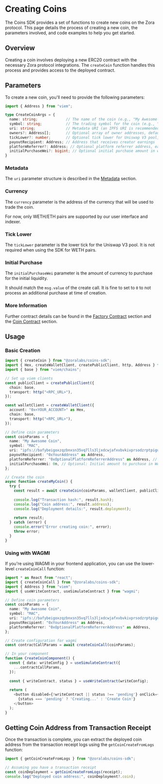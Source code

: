 # Creating Coins

The Coins SDK provides a set of functions to create new coins on the Zora protocol. This page details the process of creating a new coin, the parameters involved, and code examples to help you get started.

## Overview

Creating a coin involves deploying a new ERC20 contract with the necessary Zora protocol integrations. The `createCoin` function handles this process and provides access to the deployed contract.

## Parameters

To create a new coin, you'll need to provide the following parameters:

```ts twoslash
import { Address } from "viem";

type CreateCoinArgs = {
  name: string;             // The name of the coin (e.g., "My Awesome Coin")
  symbol: string;           // The trading symbol for the coin (e.g., "MAC")
  uri: string;              // Metadata URI (an IPFS URI is recommended)
  owners?: Address[];       // Optional array of owner addresses, defaults to [payoutRecipient]
  tickLower?: number;       // Optional tick lower for Uniswap V3 pool, defaults to -199200
  payoutRecipient: Address; // Address that receives creator earnings
  platformReferrer?: Address; // Optional platform referrer address, earns referral fees
  initialPurchaseWei?: bigint; // Optional initial purchase amount in wei
}
```

### Metadata

The `uri` parameter structure is described in the [Metadata](/coins/contracts/metadata) section.

### Currency

The `currency` parameter is the address of the currency that will be used to trade the coin.

For now, only WETH/ETH pairs are supported by our user interface and indexer.

### Tick Lower

The `tickLower` parameter is the lower tick for the Uniswap V3 pool. It is not required when using the SDK for WETH pairs.

### Initial Purchase

The `initialPurchaseWei` parameter is the amount of currency to purchase for the initial liquidity.

It should match the `msg.value` of the create call. It is fine to set to `0` to not process an additional purchase at time of creation.

### More Information

Further contract details can be found in the [Factory Contract](/coins/contracts/factory) section and the [Coin Contract](/coins/contracts/coin) section.


## Usage

### Basic Creation

```ts twoslash
import { createCoin } from "@zoralabs/coins-sdk";
import { Hex, createWalletClient, createPublicClient, http, Address } from "viem";
import { base } from "viem/chains";

// Set up viem clients
const publicClient = createPublicClient({
  chain: base,
  transport: http("<RPC_URL>"),
});

const walletClient = createWalletClient({
  account: "0x<YOUR_ACCOUNT>" as Hex,
  chain: base,
  transport: http("<RPC_URL>"),
});

// Define coin parameters
const coinParams = {
  name: "My Awesome Coin",
  symbol: "MAC",
  uri: "ipfs://bafybeigoxzqzbnxsn35vq7lls3ljxdcwjafxvbvkivprsodzrptpiguysy",
  payoutRecipient: "0xYourAddress" as Address,
  platformReferrer: "0xOptionalPlatformReferrerAddress" as Address, // Optional
  initialPurchaseWei: 0n, // Optional: Initial amount to purchase in Wei
};

// Create the coin
async function createMyCoin() {
  try {
    const result = await createCoin(coinParams, walletClient, publicClient);
    
    console.log("Transaction hash:", result.hash);
    console.log("Coin address:", result.address);
    console.log("Deployment details:", result.deployment);
    
    return result;
  } catch (error) {
    console.error("Error creating coin:", error);
    throw error;
  }
}
```

### Using with WAGMI

If you're using WAGMI in your frontend application, you can use the lower-level `createCoinCall` function:

```typescript
import * as React from "react";
import { createCoinCall } from "@zoralabs/coins-sdk";
import { Address } from "viem";
import { useWriteContract, useSimulateContract } from "wagmi";

// Define coin parameters
const coinParams = {
  name: "My Awesome Coin",
  symbol: "MAC",
  uri: "ipfs://bafybeigoxzqzbnxsn35vq7lls3ljxdcwjafxvbvkivprsodzrptpiguysy",
  payoutRecipient: "0xYourAddress" as Address,
  platformReferrer: "0xOptionalPlatformReferrerAddress" as Address,
};

// Create configuration for wagmi
const contractCallParams = await createCoinCall(coinParams);

// In your component
function CreateCoinComponent() {
  const { data: writeConfig } = useSimulateContract({
    ...contractCallParams,
  });
  
  const { writeContract, status } = useWriteContract(writeConfig);
  
  return (
    <button disabled={!writeContract || status !== 'pending'} onClick={() => writeContract?.()}>
      {status === 'pending' ? 'Creating...' : 'Create Coin'}
    </button>
  );
}
```

## Getting Coin Address from Transaction Receipt

Once the transaction is complete, you can extract the deployed coin address from the transaction receipt logs using the `getCoinCreateFromLogs` function:

```typescript
import { getCoinCreateFromLogs } from "@zoralabs/coins-sdk";

// Assuming you have a transaction receipt
const coinDeployment = getCoinCreateFromLogs(receipt);
console.log("Deployed coin address:", coinDeployment?.coin);
```